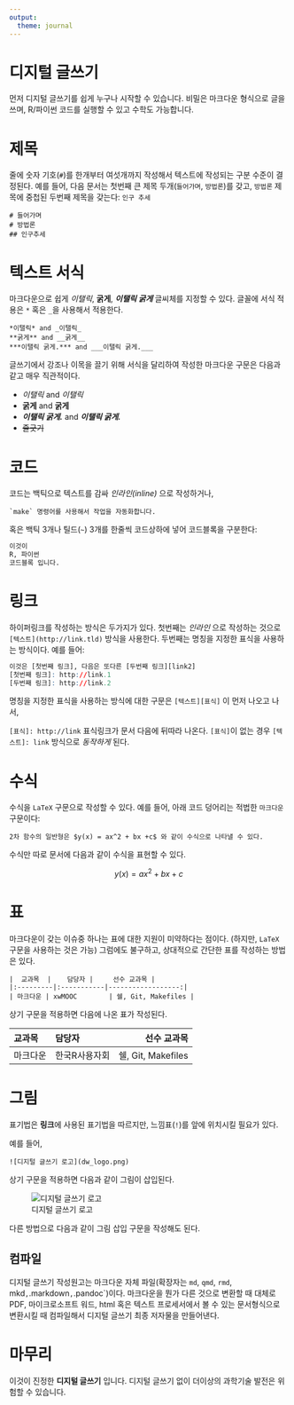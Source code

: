 ```yaml
---
output:
  theme: journal
---
```

<script id="MathJax-script" async src="https://cdn.jsdelivr.net/npm/mathjax@3/es5/tex-mml-chtml.js"></script>


# 디지털 글쓰기

먼저 디지털 글쓰기를 쉽게 누구나 시작할 수 있습니다.
비밀은 마크다운 형식으로 글을 쓰며, R/파이썬 코드를 실행할 수 있고 수학도 가능합니다.

# 제목

줄에 숫자 기호(`#`)를 한개부터 여섯개까지 작성해서 텍스트에 작성되는 구분 수준이 결정된다.
예를 들어, 다음 문서는 첫번째 큰 제목 두개(`들어가며`, `방법론`)를 갖고, `방법론` 제목에 중첩된 두번째 제목을 갖는다: `인구 추세`

```
# 들어가며
# 방법론
## 인구추세
```

# 텍스트 서식

마크다운으로 쉽게 *이탤릭*, **굵게**, ***이탤릭 굵게*** 글씨체를 지정할 수 있다.
글꼴에 서식 적용은 `*` 혹은 `_`을 사용해서 적용한다. 

```
*이탤릭* and _이탤릭_
**굵게** and __굵게__
***이탤릭 굵게.*** and ___이탤릭 굵게.___
```

글쓰기에서 강조나 이목을 끌기 위해 서식을 달리하여 작성한 마크다운 구문은 다음과 같고 매우 직관적이다.

- *이탤릭* and _이탤릭_
- **굵게** and __굵게__
- ***이탤릭 굵게.*** and ___이탤릭 굵게.___
- ~~줄긋기~~


# 코드

코드는 백틱으로 텍스트를 감싸 *인라인(inline)* 으로 작성하거나,

```
`make` 명령어를 사용해서 작업을 자동화합니다.
```

혹은 백틱 3개나 틸드(`~`) 3개를 한줄씩 코드상하에 넣어 코드블록을 구분한다:


```r
이것이
R, 파이썬
코드블록 입니다.
```

# 링크

하이퍼링크를 작성하는 방식은 두가지가 있다.
첫번째는 *인라인* 으로 작성하는 것으로 `[텍스트](http://link.tld)` 방식을 사용한다.
두번째는 명칭을 지정한 표식을 사용하는 방식이다. 예를 들어:

```r
이것은 [첫번째 링크], 다음은 또다른 [두번째 링크][link2]
[첫번째 링크]: http://link.1
[두번째 링크]: http://link.2
```

명칭을 지정한 표식을 사용하는 방식에 대한 구문은 `[텍스트][표식]` 이 먼저 나오고 나서,

`[표식]: http://link` 표식링크가 문서 다음에 뒤따라 나온다.
`[표식]`이 없는 경우 `[텍스트]: link` 방식으로 *동작하게* 된다.

# 수식

수식을 `LaTeX` 구문으로 작성할 수 있다.
예를 들어, 아래 코드 덩어리는 적법한 `마크다운` 구문이다:

```
2차 함수의 일반형은 $y(x) = ax^2 + bx +c$ 와 같이 수식으로 나타낼 수 있다.
```

수식만 따로 문서에 다음과 같이 수식을 표현할 수 있다.

$$y(x) = ax^2 + bx +c$$

# 표

마크다운이 갖는 이슈중 하나는 표에 대한 지원이 미약하다는 점이다. 
(하지만, `LaTeX` 구문을 사용하는 것은 가능)
그럼에도 불구하고, 상대적으로 간단한 표를 작성하는 방법은 있다.

```
|  교과목  |    담당자 |     선수 교과목 |
|:---------|:-----------|------------------:|
| 마크다운 | xwMOOC        | 쉘, Git, Makefiles |
```

상기 구문을 적용하면 다음에 나온 표가 작성된다.

|  교과목   |    담당자   |     선수 교과목 |
|:---------|:-----------|------------------:|
| 마크다운  | 한국R사용자회 | 쉘, Git, Makefiles |


# 그림

표기법은 **링크**에 사용된 표기법을 따르지만, 느낌표(`!`)를 앞에 위치시킬 필요가 있다.

예를 들어, 

```
![디지털 글쓰기 로고](dw_logo.png)
```

상기 구문을 적용하면 다음과 같이 그림이 삽입된다.

![디지털 글쓰기 로고](dw_logo.png)

다른 방법으로 다음과 같이 그림 삽입 구문을 작성해도 된다.


## 컴파일

디지털 글쓰기 작성원고는 마크다운 자체 파일(확장자는 `md`, `qmd`, `rmd`, ` `mkd`, `.markdown`, `.pandoc`)이다. 마크다운을 뭔가 다른 것으로 변환할 때 대체로 PDF, 마이크로소프트 워드, html 혹은 텍스트 프로세서에서 볼 수 있는 문서형식으로 변환시킬 때 컴파일해서 디지털 글쓰기 최종 저자물을 만들어낸다.

# 마무리

이것이 진정한 **디지털 글쓰기** 입니다. 디지털 글쓰기 없이 더이상의 과학기술 발전은 위험할 수 있습니다.


